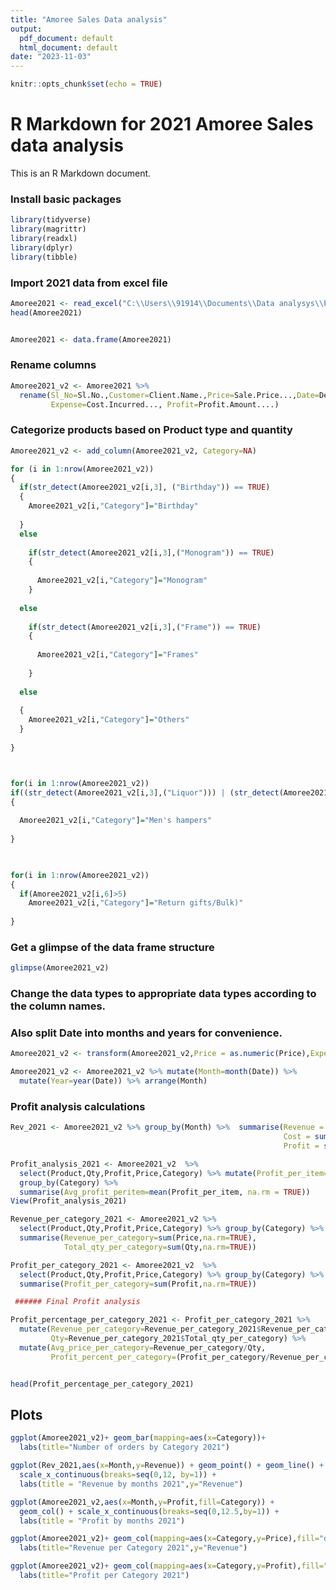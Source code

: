 ---
title: "Amoree Sales Data analysis"
output:
  pdf_document: default
  html_document: default
date: "2023-11-03"
---

```{r setup, include=FALSE}
knitr::opts_chunk$set(echo = TRUE)
```

# R Markdown for 2021 Amoree Sales data analysis

This is an R Markdown document.

### Install basic packages

```{r}
library(tidyverse)
library(magrittr)
library(readxl)
library(dplyr) 
library(tibble)  
```


### Import 2021 data from excel file
 


```{r}
Amoree2021 <- read_excel("C:\\Users\\91914\\Documents\\Data analysys\\Project Amoree Gifting\\Amoree Gifting Sales.xlsx",sheet = "2021")
head(Amoree2021)


Amoree2021 <- data.frame(Amoree2021)
```

### Rename columns  
  


```{r}
Amoree2021_v2 <- Amoree2021 %>% 
  rename(Sl_No=Sl.No.,Customer=Client.Name.,Price=Sale.Price...,Date=Delivery.Date.,
         Expense=Cost.Incurred..., Profit=Profit.Amount....) 
```


### Categorize products based on Product type and quantity  
  


```{r}
Amoree2021_v2 <- add_column(Amoree2021_v2, Category=NA)

for (i in 1:nrow(Amoree2021_v2)) 
{
  if(str_detect(Amoree2021_v2[i,3], ("Birthday")) == TRUE)
  {
    Amoree2021_v2[i,"Category"]="Birthday"
    
  }
  else
    
    if(str_detect(Amoree2021_v2[i,3],("Monogram")) == TRUE)
    {
      
      Amoree2021_v2[i,"Category"]="Monogram"
    }
  
  else
    
    if(str_detect(Amoree2021_v2[i,3],("Frame")) == TRUE)
    {
      
      Amoree2021_v2[i,"Category"]="Frames"
      
    }
  
  else
    
  {
    Amoree2021_v2[i,"Category"]="Others"
  }
  
}



for(i in 1:nrow(Amoree2021_v2))
if((str_detect(Amoree2021_v2[i,3],("Liquor"))) | (str_detect(Amoree2021_v2[i,3],("Men"))) | (str_detect(Amoree2021_v2[i,3],("Alcohol")))  == TRUE)
{
  
  Amoree2021_v2[i,"Category"]="Men's hampers"
  
}

  

for(i in 1:nrow(Amoree2021_v2))
{
  if(Amoree2021_v2[i,6]>5)
    Amoree2021_v2[i,"Category"]="Return gifts/Bulk)"
  
}

```

  
    
    
### Get a glimpse of the data frame structure  
  
  

```{r}
glimpse(Amoree2021_v2)
```

  
  

### Change the data types to appropriate data types according to the column names.  
### Also split Date into months and years for convenience.  
  
  

```{r}
Amoree2021_v2 <- transform(Amoree2021_v2,Price = as.numeric(Price),Expense = as.numeric(Expense),Date=dmy(Date))

Amoree2021_v2 <- Amoree2021_v2 %>% mutate(Month=month(Date)) %>%
  mutate(Year=year(Date)) %>% arrange(Month)
```

  
    
    
### Profit analysis calculations  
  
  

```{r}

Rev_2021 <- Amoree2021_v2 %>% group_by(Month) %>%  summarise(Revenue = sum(Price,na.rm=TRUE),
                                                             Cost = sum(Expense,na.rm=TRUE),
                                                             Profit = sum(Profit,na.rm=TRUE))

Profit_analysis_2021 <- Amoree2021_v2  %>% 
  select(Product,Qty,Profit,Price,Category) %>% mutate(Profit_per_item=Profit/Qty) %>% 
  group_by(Category) %>% 
  summarise(Avg_profit_peritem=mean(Profit_per_item, na.rm = TRUE))
View(Profit_analysis_2021)

Revenue_per_category_2021 <- Amoree2021_v2 %>% 
  select(Product,Qty,Profit,Price,Category) %>% group_by(Category) %>% 
  summarise(Revenue_per_category=sum(Price,na.rm=TRUE),
            Total_qty_per_category=sum(Qty,na.rm=TRUE))

Profit_per_category_2021 <- Amoree2021_v2  %>% 
  select(Product,Qty,Profit,Price,Category) %>% group_by(Category) %>% 
  summarise(Profit_per_category=sum(Profit,na.rm=TRUE))

 ###### Final Profit analysis

Profit_percentage_per_category_2021 <- Profit_per_category_2021 %>%
  mutate(Revenue_per_category=Revenue_per_category_2021$Revenue_per_category,
         Qty=Revenue_per_category_2021$Total_qty_per_category) %>% 
  mutate(Avg_price_per_category=Revenue_per_category/Qty,
         Profit_percent_per_category=(Profit_per_category/Revenue_per_category)*100)


head(Profit_percentage_per_category_2021)

```

  
    
    
## Plots
  
    
    


```{r , echo=FALSE}

ggplot(Amoree2021_v2)+ geom_bar(mapping=aes(x=Category))+ 
  labs(title="Number of orders by Category 2021") 

ggplot(Rev_2021,aes(x=Month,y=Revenue)) + geom_point() + geom_line() +
  scale_x_continuous(breaks=seq(0,12, by=1)) +
  labs(title = "Revenue by months 2021",y="Revenue")

ggplot(Amoree2021_v2,aes(x=Month,y=Profit,fill=Category)) + 
  geom_col() + scale_x_continuous(breaks=seq(0,12.5,by=1)) +
  labs(title = "Profit by months 2021")

ggplot(Amoree2021_v2)+ geom_col(mapping=aes(x=Category,y=Price),fill="darkblue")+
  labs(title="Revenue per Category 2021",y="Revenue") 

ggplot(Amoree2021_v2)+ geom_col(mapping=aes(x=Category,y=Profit),fill="blue") +
  labs(title="Profit per Category 2021")

```


